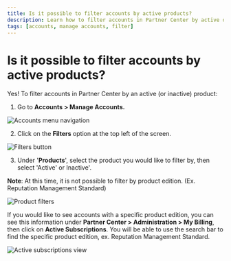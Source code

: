 ```yaml
---
title: Is it possible to filter accounts by active products?
description: Learn how to filter accounts in Partner Center by active or inactive products
tags: [accounts, manage accounts, filter]  
---
```


# Is it possible to filter accounts by active products?

Yes! To filter accounts in Partner Center by an active (or inactive) product:

1) Go to **Accounts > Manage Accounts.**

![Accounts menu navigation](./img/accounts/accounts-manage-accounts/filter-accounts-by-products-1.jpg)

2) Click on the **Filters** option at the top left of the screen.

![Filters button](./img/accounts/accounts-manage-accounts/filter-accounts-by-products-2.jpg)

3) Under '**Products**', select the product you would like to filter by, then select 'Active' or Inactive'.

**Note**: At this time, it is not possible to filter by product edition. (Ex. Reputation Management Standard)

![Product filters](./img/accounts/accounts-manage-accounts/filter-accounts-by-products-3.jpg)

If you would like to see accounts with a specific product edition, you can see this information under **Partner Center > Administration > My Billing**, then click on **Active Subscriptions**. You will be able to use the search bar to find the specific product edition, ex. Reputation Management Standard.

![Active subscriptions view](./img/accounts/accounts-manage-accounts/filter-accounts-by-products-4.jpg)